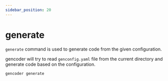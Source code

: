 ```yaml
---
sidebar_position: 20
---
```


# generate

`generate` command is used to generate code from the given configuration.

gencoder will try to read `genconfig.yaml` file from the current directory and generate code based on the configuration.

```bash
gencoder generate
```

